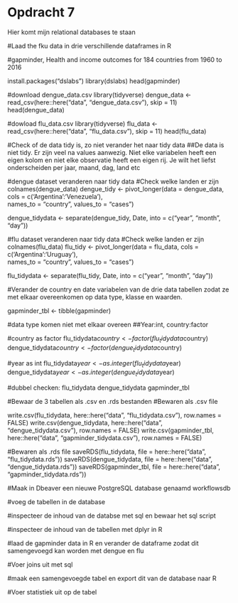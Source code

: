 # Opdracht 7

Hier komt mijn relational databases te staan 

#Laad the fku data in drie verschillende dataframes in R 

#gapminder, Health and income outcomes for 184 countries from 1960 to 2016

install.packages("dslabs")
library(dslabs)
head(gapminder)

#download dengue_data.csv
library(tidyverse)
dengue_data <- read_csv(here::here("data", "dengue_data.csv"), skip = 11)
head(dengue_data)

#dowload flu_data.csv
library(tidyverse)
flu_data <- read_csv(here::here("data", "flu_data.csv"), skip = 11)
head(flu_data)

#Check of de data tidy is, zo niet verander het naar tidy data
##De data is niet tidy. Er zijn veel na values aanwezig. Niet elke variabelen heeft een eigen kolom en niet elke observatie heeft een eigen rij. Je wilt het liefst onderscheiden per jaar, maand, dag, land etc  

#dengue dataset veranderen naar tidy data
#Check welke landen er zijn 
colnames(dengue_data)
dengue_tidy <- pivot_longer(data = dengue_data, cols = c('Argentina':'Venezuela'),  
                             names_to = "country",  values_to = "cases")

dengue_tidydata <- separate(dengue_tidy, Date, into = c("year", "month", "day")) 

#flu dataset veranderen naar tidy data 
#Check welke landen er zijn 
colnames(flu_data)
flu_tidy <- pivot_longer(data = flu_data, cols = c('Argentina':'Uruguay'),  
                             names_to = "country",  values_to = "cases")

flu_tidydata <- separate(flu_tidy, Date, into = c("year", "month", "day"))


#Verander de country en date variabelen van de drie data tabellen zodat ze met elkaar overeenkomen op data type, klasse en waarden. 

gapminder_tbl <- tibble(gapminder)

#data type komen niet met elkaar overeen 
##Year:int, country:factor

#country as factor 
flu_tidydata$country <- factor(flu_tidydata$country) 
dengue_tidydata$country <- factor(dengue_tidydata$country) 

#year as int 
flu_tidydata$year <- as.integer(flu_tidydata$year) 
dengue_tidydata$year <- as.integer(dengue_tidydata$year) 

#dubbel checken:
flu_tidydata
dengue_tidydata
gapminder_tbl

#Bewaar de 3 tabellen als .csv en .rds bestanden 
#Bewaren als .csv file 

write.csv(flu_tidydata, here::here("data", "flu_tidydata.csv"), row.names = FALSE)
write.csv(dengue_tidydata, here::here("data", "dengue_tidydata.csv"), row.names = FALSE)
write.csv(gapminder_tbl, here::here("data", "gapminder_tidydata.csv"), row.names = FALSE)

#Bewaren als .rds file
saveRDS(flu_tidydata, file = here::here("data", "flu_tidydata.rds"))
saveRDS(dengue_tidydata, file = here::here("data", "dengue_tidydata.rds"))
saveRDS(gapminder_tbl, file = here::here("data", "gapminder_tidydata.rds"))

#Maak in Dbeaver een nieuwe PostgreSQL database genaamd workflowsdb



#voeg de tabellen in de database 

#inspecteer de inhoud van de databse met sql en bewaar het sql script 

#inspecteer de inhoud van de tabellen met dplyr in R 

#laad de gapminder data in R en verander de dataframe zodat dit samengevoegd kan worden met dengue en flu

#Voer joins uit met sql 

#maak een samengevoegde tabel en export dit van de database naar R

#Voer statistiek uit op de tabel 
